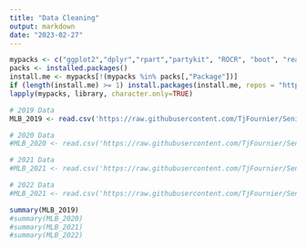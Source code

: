 ```yaml
---
title: "Data Cleaning"
output: markdown
date: "2023-02-27"
---
```


```r
mypacks <- c("ggplot2","dplyr","rpart","partykit", "ROCR", "boot", "readr", "rpart.plot", "tidyr", "stringr", "randomForest", "class", "rlang", "lubridate", "sparcl", "readxl", "ggridges")  
packs <- installed.packages()   
install.me <- mypacks[!(mypacks %in% packs[,"Package"])] 
if (length(install.me) >= 1) install.packages(install.me, repos = "http://cran.us.r-project.org")   # install (if needed)
lapply(mypacks, library, character.only=TRUE)  
```

```r
# 2019 Data
MLB_2019 <- read.csv('https://raw.githubusercontent.com/TjFournier/Senior-Thesis-Baseball/main/Data/MLB_2019.csv')

# 2020 Data
#MLB_2020 <- read.csv('https://raw.githubusercontent.com/TjFournier/Senior-Thesis-Baseball/main/Data/MLB_2020.csv')

# 2021 Data
#MLB_2021 <- read.csv('https://raw.githubusercontent.com/TjFournier/Senior-Thesis-Baseball/main/Data/MLB_2021.csv')

# 2022 Data
#MLB_2021 <- read.csv('https://raw.githubusercontent.com/TjFournier/Senior-Thesis-Baseball/main/Data/MLB_2022.csv')
```
```r
summary(MLB_2019)
#summary(MLB_2020)
#summary(MLB_2021)
#summary(MLB_2022)
```